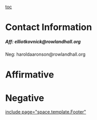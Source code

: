 [[toc]]
=Contact Information= 
=====Aff: elliotkovnick@rowlandhall.org===== 
Neg: haroldaaronson@rowlandhall.org
=Affirmative= 

=Negative= 

[[include page="space.template.Footer"]]